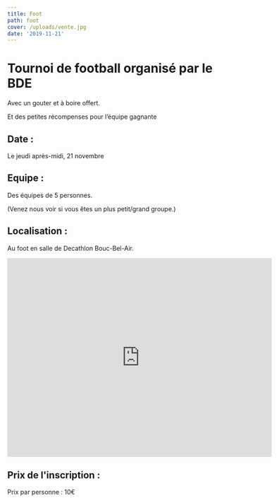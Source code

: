 ```yaml
---
title: Foot
path: foot
cover: /uploads/vente.jpg
date: '2019-11-21'
---
```

# **Tournoi de football organisé par le BDE**

Avec un gouter et à boire offert. 

Et des petites récompenses pour l’équipe gagnante 

## **Date :**

Le jeudi après-midi, 21 novembre

## **Equipe :**

Des équipes de 5 personnes.  

(Venez nous voir si vous êtes un plus petit/grand groupe.) 

## **Localisation :**

Au foot en salle de Decathlon Bouc-Bel-Air. 

<iframe src="https://www.google.com/maps/embed?pb=!1m18!1m12!1m3!1d2897.4642576810147!2d5.3979283158778015!3d43.430018979129656!2m3!1f0!2f0!3f0!3m2!1i1024!2i768!4f13.1!3m3!1m2!1s0x12c994a96971bc19%3A0xd04a49781ee16b80!2sMonclub%20Futbol!5e0!3m2!1sfr!2slv!4v1572441075376!5m2!1sfr!2slv" width="600" height="450" frameborder="0" style="border:0;" allowfullscreen=""></iframe>

## **Prix de l'inscription :**

Prix par personne : 10€
